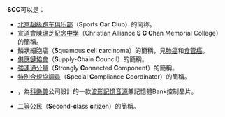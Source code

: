 '''SCC'''可以是：

* [[北京超级跑车俱乐部|北京超级跑车俱乐部]]（'''S'''ports '''C'''ar '''C'''lub）的简称。
* [[宣道會陳瑞芝紀念中學|宣道會陳瑞芝紀念中學]]（Christian Alliance '''S C C'''han Memorial College）的簡稱。
* 鱗狀細胞癌（'''S'''quamous '''c'''ell '''c'''arcinoma）的簡稱，見[[肺癌#病理學的分類|肺癌]]和[[食管癌#診斷|食管癌]]。
* [[供應鏈協會|供應鏈協會]]（'''S'''upply-'''C'''hain '''C'''ouncil）的簡稱。
* [[強連通分量|強連通分量]]（'''S'''trongly '''C'''onnected '''C'''omponent）的簡稱。
* [[特別合規協調員|特別合規協調員]]（'''S'''pecial '''C'''ompliance '''C'''oordinator）的簡稱。
* {{tsl|ja|SCC|Sound Creative Chip|Sound Creative Chip}}，為[[科樂美|科樂美]]公司設計的一款[[波形記憶音源|波形記憶音源]]兼記憶體Bank控制晶片。
* [[二等公民|二等公民]]（'''S'''econd-'''c'''lass '''c'''itizen）的簡稱。


{{disambig|Cat=三字拉丁字母缩写消歧义}}